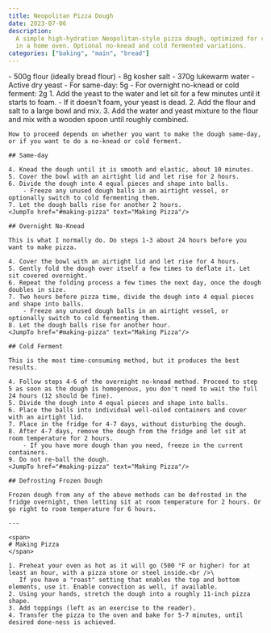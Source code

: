 ```yaml
---
title: Neopolitan Pizza Dough
date: 2023-07-06
description:
  A simple high-hydration Neopolitan-style pizza dough, optimized for cooking
  in a home oven. Optional no-knead and cold fermented variations.
categories: ["baking", "main", "bread"]
---
```



<Ingredients>
    - 500g flour (ideally bread flour)
    - 8g kosher salt
    - 370g lukewarm water
    - Active dry yeast
        - For same-day: 5g
        - For overnight no-knead or cold ferment: 2g
</Ingredients>

<Steps>
    1. Add the yeast to the water and let sit for a few minutes until it starts to foam.
        - If it doesn't foam, your yeast is dead.
    2. Add the flour and salt to a large bowl and mix.
    3. Add the water and yeast mixture to the flour and mix with a wooden spoon until roughly combined.

    How to proceed depends on whether you want to make the dough same-day, or if you want to do a no-knead or cold ferment.

    ## Same-day

    4. Knead the dough until it is smooth and elastic, about 10 minutes.
    5. Cover the bowl with an airtight lid and let rise for 2 hours.
    6. Divide the dough into 4 equal pieces and shape into balls.
        - Freeze any unused dough balls in an airtight vessel, or optionally switch to cold fermenting them.
    7. Let the dough balls rise for another 2 hours.
    <JumpTo href="#making-pizza" text="Making Pizza"/>

    ## Overnight No-Knead

    This is what I normally do. Do steps 1-3 about 24 hours before you want to make pizza.

    4. Cover the bowl with an airtight lid and let rise for 4 hours.
    5. Gently fold the dough over itself a few times to deflate it. Let sit covered overnight.
    6. Repeat the folding process a few times the next day, once the dough doubles in size.
    7. Two hours before pizza time, divide the dough into 4 equal pieces and shape into balls.
        - Freeze any unused dough balls in an airtight vessel, or optionally switch to cold fermenting them.
    8. Let the dough balls rise for another hour.
    <JumpTo href="#making-pizza" text="Making Pizza"/>

    ## Cold Ferment

    This is the most time-consuming method, but it produces the best results.

    4. Follow steps 4-6 of the overnight no-knead method. Proceed to step 5 as soon as the dough is homogenous, you don't need to wait the full 24 hours (12 should be fine).
    5. Divide the dough into 4 equal pieces and shape into balls.
    6. Place the balls into individual well-oiled containers and cover with an airtight lid.
    7. Place in the fridge for 4-7 days, without disturbing the dough.
    8. After 4-7 days, remove the dough from the fridge and let sit at room temperature for 2 hours.
        - If you have more dough than you need, freeze in the current containers.
    9. Do not re-ball the dough.
    <JumpTo href="#making-pizza" text="Making Pizza"/>

    ## Defrosting Frozen Dough

    Frozen dough from any of the above methods can be defrosted in the fridge overnight, then letting sit at room temperature for 2 hours. Or go right to room temperature for 6 hours.

    ---

    <span>
    # Making Pizza
    </span>

    1. Preheat your oven as hot as it will go (500 °F or higher) for at least an hour, with a pizza stone or steel inside.<br />\
       If you have a "roast" setting that enables the top and bottom elements, use it. Enable convection as well, if available.
    2. Using your hands, stretch the dough into a roughly 11-inch pizza shape.
    3. Add toppings (left as an exercise to the reader).
    4. Transfer the pizza to the oven and bake for 5-7 minutes, until desired done-ness is achieved.
</Steps>
